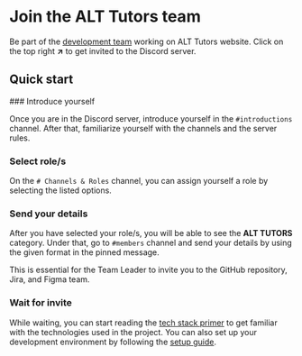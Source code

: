 

# Join the ALT Tutors team

Be part of the [development team](/about#current-members) working on ALT Tutors website.
Click on the top right **↗** to get invited to the Discord server.

## Quick start

<Steps>
### Introduce yourself

Once you are in the Discord server, introduce yourself in the `#introductions` channel.
After that, familiarize yourself with the channels and the server rules.

### Select role/s

On the `# Channels & Roles` channel, you can assign yourself a role by selecting the listed options.

<Screenshot src={selectRoleImage} alt="Select role" />

### Send your details

After you have selected your role/s, you will be able to see the **ALT TUTORS** category.
Under that, go to `#members` channel and send your details by using the given format in the pinned message.

<Callout>
  This is essential for the Team Leader to invite you to the GitHub repository, Jira, and Figma
  team.
</Callout>

### Wait for invite

While waiting, you can start reading the [tech stack primer](/getting-started/primer) to get familiar with the technologies used in the project.
You can also set up your development environment by following the [setup guide](/getting-started/setup).

</Steps>
